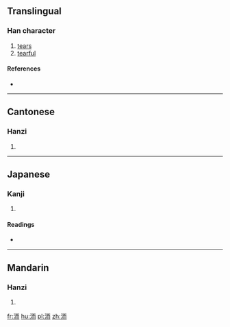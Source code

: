 ==Translingual==

===Han character===
{{Han char|rn=85|rad=水|as=06|sn=9|four=31127|canj=EMBL}}

# [[tears]]
# [[tearful]]

====References====
* {{Han ref|kx=0620.010|dkj=17370|dj=1015.060|hdz=31604.030|uh=6D0F|ud=27919|bh=CFA5|bd=53157}}

----

==Cantonese==

===Hanzi===
{{yue-hanzi|jyut=|y=yi4}}

# {{defn|lang=yue|sort=水06}}

----

==Japanese==

===Kanji===
{{ja-kanji|grade=|rs=水06}}

# {{defn|lang=ja|sort=水06}}

====Readings====
* {{ja-readings|on=[[じ]] (ji), [[に]] (ni)|kun=[[ぬるまゆ]] (nurumayu)}}

----

==Mandarin==

===Hanzi===
{{cmn-hanzi|pin=[[ér]] ([[er2]])|wg=erh<sup>2</sup>}}

# {{defn|lang=cmn|sort=水06}}

[[fr:洏]]
[[hu:洏]]
[[pl:洏]]
[[zh:洏]]
